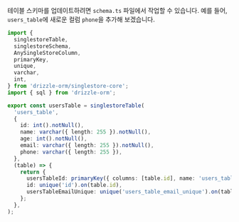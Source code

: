 테이블 스키마를 업데이트하려면 `schema.ts` 파일에서 작업할 수 있습니다. 예를 들어, `users_table`에 새로운 컬럼 `phone`을 추가해 보겠습니다.

```typescript copy filename="src/db/schema.ts" {19}
import {
  singlestoreTable,
  singlestoreSchema,
  AnySingleStoreColumn,
  primaryKey,
  unique,
  varchar,
  int,
} from 'drizzle-orm/singlestore-core';
import { sql } from 'drizzle-orm';

export const usersTable = singlestoreTable(
  'users_table',
  {
    id: int().notNull(),
    name: varchar({ length: 255 }).notNull(),
    age: int().notNull(),
    email: varchar({ length: 255 }).notNull(),
    phone: varchar({ length: 255 }),
  },
  (table) => {
    return {
      usersTableId: primaryKey({ columns: [table.id], name: 'users_table_id' }),
      id: unique('id').on(table.id),
      usersTableEmailUnique: unique('users_table_email_unique').on(table.email),
    };
  },
);
```


